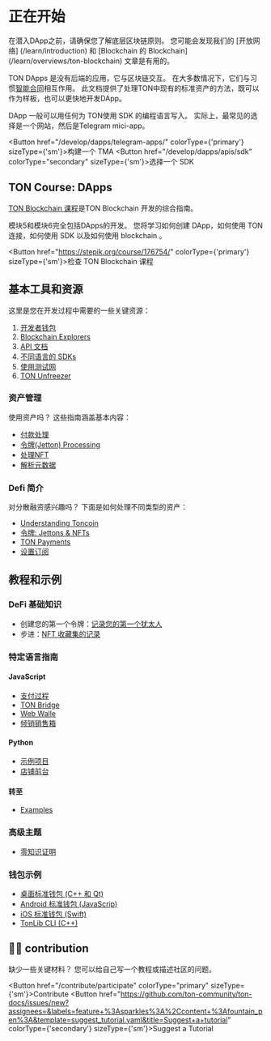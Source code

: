 
# 正在开始

在潜入DApp之前，请确保您了解底层区块链原则。 您可能会发现我们的 [开放网络] (/learn/introduction) 和 [Blockchain 的 Blockchain] (/learn/overviews/ton-blockchain) 文章是有用的。

TON DApps 是没有后端的应用，它与区块链交互。 在大多数情况下，它们与习惯[智能合同](/develop/smart-contracts/)相互作用。 此文档提供了处理TON中现有的标准资产的方法，既可以作为样板，也可以更快地开发DApp。

DApp 一般可以用任何为 TON使用 SDK 的编程语言写入。 实际上，最常见的选择是一个网站，然后是Telegram mici-app。

<Button href="/develop/dapps/telegram-apps/" colorType={'primary'} sizeType={'sm'}>构建一个 TMA</Button>
<Button href="/develop/dapps/apis/sdk" colorType="secondary" sizeType={'sm'}>选择一个 SDK</Button>

## TON Course: DApps

[TON Blockchain 课程](https://stepik.org/course/176754/)是TON Blockchain 开发的综合指南。

模块5和模块6完全包括DApps的开发。 您将学习如何创建 DApp，如何使用 TON 连接，如何使用 SDK 以及如何使用 blockchain 。

<Button href="https://stepik.org/course/176754/" colorType={'primary'} sizeType={'sm'}>检查 TON Blockchain 课程</Button>

## 基本工具和资源

这里是您在开发过程中需要的一些关键资源：

1. [开发者钱包](/participate/wallets/apps)
2. [Blockchain Explorers](/participate/explorers)
3. [API 文档](/develop/dapps/apis/)
4. [不同语言的 SDKs](/develop/dapps/apis/sdk)
5. [使用测试网](/develop/smart-contracts/environment/testnet)
6. [TON Unfreezer](https://unfreezer.ton.org/)

### 资产管理

使用资产吗？ 这些指南涵盖基本内容：

- [付款处理](/develop/dapps/asset-processing/)
- [令牌(Jetton) Processing](/develop/dapps/asset-processing/jettons)
- [处理NFT](/develop/dapps/asset-processing/nft)
- [解析元数据](/develop/dapps/asset-processing/metadata)

### Defi 简介

对分散融资感兴趣吗？ 下面是如何处理不同类型的资产：

- [Understanding Toncoin](/develop/dapps/fire/coins)
- [令牌: Jettons & NFTs](/develop/dapps/dif/tokens)
- [TON Payments](/develop/dapps/违抗/ton-pays)
- [设置订阅](/develop/dapps/违抗/订阅)

## 教程和示例

### DeFi 基础知识

- 创建您的第一个令牌：[记录您的第一个犹太人](/develop/dapps/tutorials/jetton-minter)
- 步进：[NFT 收藏集的记录](/develop/dapps/tutorials/collection-mining)

### 特定语言指南

#### JavaScript

- [支付过程](https://github.com/toncenter/exampes)
- [TON Bridge](https://github.com/ton-blockchain/bridge)
- [Web Walle](https://github.com/toncenter/ton-wallet)
- [倾销销售箱](/develop/dapps/tutorials/accept-payments-in-a-telegram-bot-js)

#### Python

- [示例项目](https://github.com/psylopunk/pytonlib/tree/main/exampes)
- [店铺前台](/develop/dapps/tutorials/accept-payments-in-a-telegram-bot)

#### 转至

- [Examples](https://github.com/xssnick/tonutils-go/tree/master/example)

### 高级主题

- [零知识证明](/develop/dapps/tutorials/simple-zk-onton)

### 钱包示例

- [桌面标准钱包 (C++ 和 Qt)](https://github.com/ton-blockchain/wallet-desktop)
- [Android 标准钱包 (JavaScrip)](https://github.com/ton-blockchain/wallet-android)
- [iOS 标准钱包 (Swift)](https://github.com/ton-blockchain/wallet-ios)
- [TonLib CLI (C++)](https://github.com/ton-blockchain/ton/blob/master/tonlib/tonlib/tonlib-cli.cpp)

## 👨‍💻 contribution

缺少一些关键材料？ 您可以给自己写一个教程或描述社区的问题。

<Button href="/contribute/participate" colorType="primary" sizeType={'sm'}>Contribute</Button>
  <Button href="https://github.com/ton-community/ton-docs/issues/new?assignees=&labels=feature+%3Asparkles%3A%2Ccontent+%3Afountain_pen%3A&template=suggest_tutorial.yaml&title=Suggest+a+tutorial" colorType={'secondary'} sizeType={'sm'}>Suggest a Tutorial</Button>
